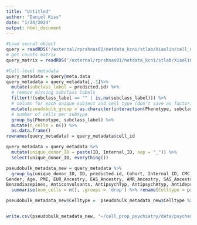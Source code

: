 ```yaml
---
title: "Untitled"
author: "Daniel Kiss"
date: "1/24/2024"
output: html_document
---
```

```r
#Load seurat object
query = readRDS('/external/rprshnas01/netdata_kcni/stlab/Xiaolin/cell_deconv_data/PsychEncode_label_transfer_result_empty_removed.RData')
# get counts matrix
query_matrix = readRDS('/external/rprshnas01/netdata_kcni/stlab/Xiaolin/cell_deconv_data/counts_sn.RData')

```

```r
#Cell-level metadata
query_metadata = query@meta.data
query_metadata = query_metadata[,-1]%>%
  mutate(subclass_label = predicted.id) %>%
  # remove missing subclass labels 
  filter(!(subclass_label == "" | is.na(subclass_label))) %>%
  # column for each unique subject and cell type (don't save as factor)
  mutate(pseudobulk_group = as.character(interaction(Phenotype, subclass_label))) %>%
  # number of cells per subtype
  group_by(Phenotype, subclass_label) %>%
  mutate(n_cells = n()) %>%
  as.data.frame()
rownames(query_metadata) = query_metadata$cell_id

query_metadata = query_metadata %>%
  mutate(unique_donor_ID = paste(ID, Internal_ID, sep = "_")) %>%
  select(unique_donor_ID, everything())
```

```r
pseudobulk_metadata_new = query_metadata %>%
  group_by(unique_donor_ID, ID, predicted.id, Cohort, Internal_ID, CMC_ID, Phenotype, Batch, HTO, 
Gender, Age, PMI, EUR_Ancestry, EAS_Ancestry, AMR_Ancestry, SAS_Ancestry, AFR_Ancestry, 
Benzodiazepines, Anticonvulsants, AntipsychTyp, AntipsychAtyp, Antidepress, Lithium, PRS) %>%
  summarise(num_cells = n(), .groups = 'drop') %>% rename(Celltype = predicted.id)

pseudobulk_metadata_new$Celltype =  pseudobulk_metadata_new$Celltype %>% make.names()


write.csv(pseudobulk_metadata_new, "~/cell_prop_psychiatry/data/psychencode_label_transferred_pseudobulk_metadata.csv")


```













